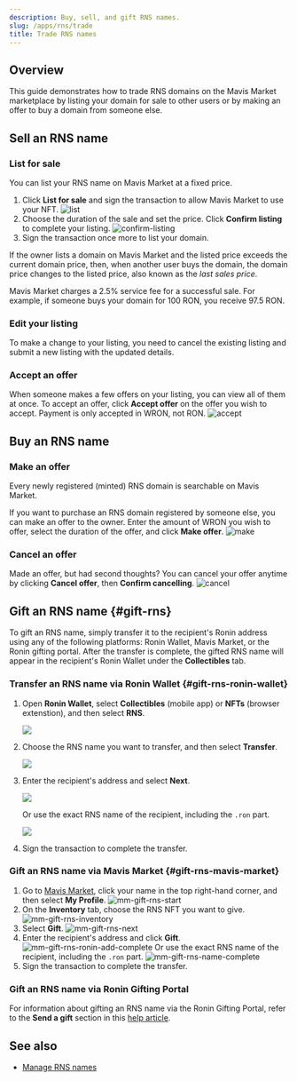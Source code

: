 ```yaml
---
description: Buy, sell, and gift RNS names.
slug: /apps/rns/trade
title: Trade RNS names
---
```



## Overview

This guide demonstrates how to trade RNS domains on the Mavis Market marketplace by listing your domain for sale to other users or by making an offer to buy a domain from someone else.

## Sell an RNS name

### List for sale

You can list your RNS name on Mavis Market at a fixed price.

1. Click **List for sale** and sign the transaction to allow Mavis Market to use your NFT.
   ![list](../assets/trade/list.png)
1. Choose the duration of the sale and set the price. Click **Confirm listing** to complete your listing.
   ![confirm-listing](../assets/trade/confirm-listing.png)
1. Sign the transaction once more to list your domain.

If the owner lists a domain on Mavis Market and the listed price exceeds the current domain price, then, when another user buys the domain, the domain price changes to the listed price, also known as the *last sales price*.

Mavis Market charges a 2.5% service fee for a successful sale. For example, if someone buys your domain for 100 RON, you receive 97.5 RON.

### Edit your listing

To make a change to your listing, you need to cancel the existing listing and submit a new listing with the updated details.

### Accept an offer

When someone makes a few offers on your listing, you can view all of them at once. To accept an offer, click **Accept offer** on the offer you wish to accept. Payment is only accepted in WRON, not RON.
![accept](../assets/trade/accept.png)

## Buy an RNS name

### Make an offer

Every newly registered (minted) RNS domain is searchable on Mavis Market.

If you want to purchase an RNS domain registered by someone else, you can make an offer to the owner. Enter the amount of WRON you wish to offer, select the duration of the offer, and click **Make offer**.
![make](../assets/trade/make.png)

### Cancel an offer

Made an offer, but had second thoughts? You can cancel your offer anytime by clicking **Cancel offer**, then **Confirm cancelling**.
![cancel](../assets/trade/cancel.png)

## Gift an RNS name {#gift-rns}

To gift an RNS name, simply transfer it to the recipient's Ronin address using any of the following platforms: Ronin Wallet, Mavis Market, or the Ronin gifting portal. After the transfer is complete, the gifted RNS name will appear in the recipient's Ronin Wallet under the **Collectibles** tab.

### Transfer an RNS name via Ronin Wallet {#gift-rns-ronin-wallet}

1. Open **Ronin Wallet**, select **Collectibles** (mobile app) or **NFTs** (browser extenstion), and then select **RNS**.

   <img src={rwTransferRns} width={300} />
2. Choose the RNS name you want to transfer, and then select **Transfer**.
   
   <img src={rwTransferRnsNext} width={300} />
3. Enter the recipient's address and select **Next**.
   
   <img src={rwTransferRnsRoninAddComplete} width={300} />

   Or use the exact RNS name of the recipient, including the `.ron` part.
   
   <img src={rwTransferRnsNameComplete} width={300} />
4. Sign the transaction to complete the transfer.

### Gift an RNS name via Mavis Market {#gift-rns-mavis-market}

1. Go to [Mavis Market](https://marketplace.skymavis.com), click your name in the top right-hand corner, and then select **My Profile**.
   ![mm-gift-rns-start](../assets/trade/mm-gift-rns-start.png)
2. On the **Inventory** tab, choose the RNS NFT you want to give.
   ![mm-gift-rns-inventory](../assets/trade/mm-gift-rns-inventory.png)
3. Select **Gift**.
   ![mm-gift-rns-next](../assets/trade/mm-gift-rns-next.png)
4. Enter the recipient's address and click **Gift**.
   ![mm-gift-rns-ronin-add-complete](../assets/trade/mm-gift-rns-ronin-add-complete.png)
   Or use the exact RNS name of the recipient, including the `.ron` part.
   ![mm-gift-rns-name-complete](../assets/trade/mm-gift-rns-name-complete.png)
5. Sign the transaction to complete the transfer.

### Gift an RNS name via Ronin Gifting Portal

For information about gifting an RNS name via the Ronin Gifting Portal, refer to the **Send a gift** section in this [help article](https://support.roninchain.com/hc/en-us/articles/19451168526107-Ronin-Gifting-Portal).

## See also

* [Manage RNS names](manage.md)
